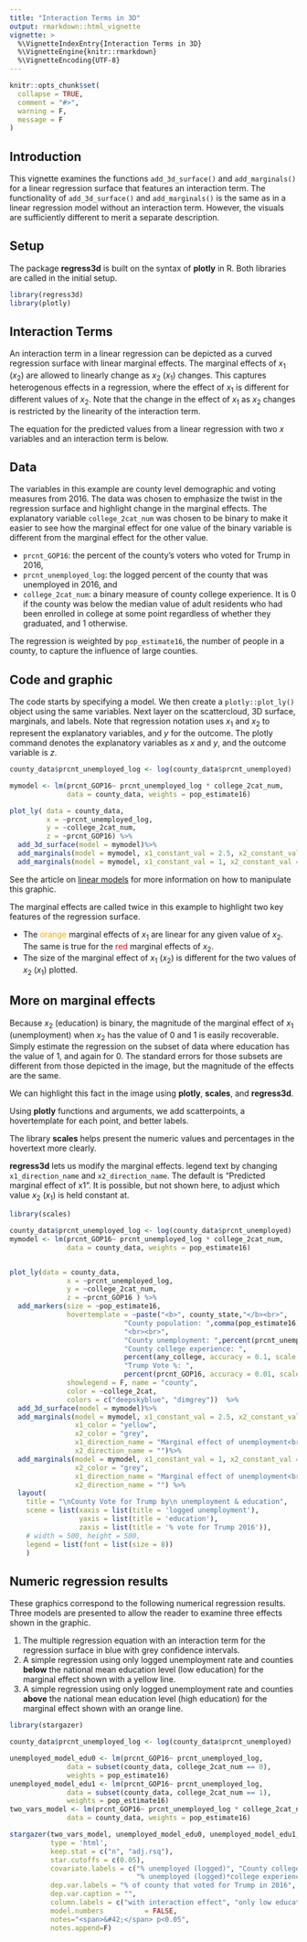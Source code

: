 ```yaml
---
title: "Interaction Terms in 3D"
output: rmarkdown::html_vignette
vignette: >
  %\VignetteIndexEntry{Interaction Terms in 3D}
  %\VignetteEngine{knitr::rmarkdown}
  %\VignetteEncoding{UTF-8}
---
```


```r
knitr::opts_chunk$set(
  collapse = TRUE,
  comment = "#>", 
  warning = F,
  message = F
)
```


## Introduction
This vignette examines the functions `add_3d_surface()` and `add_marginals()` for a linear regression surface that features an interaction term. The functionality of `add_3d_surface()` and `add_marginals()` is the same as in a linear regression model without an interaction term. However, the visuals are sufficiently different to merit a separate description.

## Setup 

The package __regress3d__ is built on the syntax of __plotly__ in R. Both libraries are called in the initial setup.  

```r
library(regress3d)
library(plotly)
```

## Interaction Terms

An interaction term in a linear regression can be depicted as a curved regression surface with linear marginal effects. The marginal effects of $x_1$ ($x_2$) are allowed to linearly change as $x_2$ ($x_1$) changes. This captures heterogenous effects in a regression, where the effect of $x_1$ is different for different values of $x_2$. Note that the change in the effect of $x_1$ as $x_2$ changes is restricted by the linearity of the interaction term.

The equation for the predicted values from a linear regression with two $x$ variables and an interaction term is below.

\begin{align*}
\hat{y} =& \hat{\beta}_1 x_1 +\hat{\beta}_2 x_2 +\hat{\beta}_{12} x_1 x_2 +  \hat{\beta}_0 
\end{align*}

## Data

The variables in this example are county level demographic and voting measures from 2016. The data was chosen to emphasize the twist in the regression surface and highlight change in the marginal effects. The explanatory variable `college_2cat_num` was chosen to be binary to make it easier to see how the marginal effect for one value of the binary variable is different from the marginal effect for the other value.

* `prcnt_GOP16`: the percent of the county's voters who voted for Trump in 2016,
* `prcnt_unemployed_log`: the logged percent of the county that was unemployed in 2016, and 
* `college_2cat_num`: a binary measure of county college experience. It is 0 if the county was below the median value of adult residents who had been enrolled in college at some point regardless of whether they graduated, and 1 otherwise.

The regression is weighted by `pop_estimate16`, the number of people in a county, to capture the influence of large counties.

## Code and graphic

The code starts by specifying a model. We then create a `plotly::plot_ly()` object using the same variables. Next layer on the scattercloud, 3D surface, marginals, and labels. Note that regression notation uses $x_1$ and $x_2$ to represent the explanatory variables, and $y$ for the outcome. The plotly command denotes the explanatory variables as $x$ and $y$, and the outcome variable is $z$.

```r

county_data$prcnt_unemployed_log <- log(county_data$prcnt_unemployed)

mymodel <- lm(prcnt_GOP16~ prcnt_unemployed_log * college_2cat_num, 
              data = county_data, weights = pop_estimate16)

plot_ly( data = county_data,
         x = ~prcnt_unemployed_log,
         y = ~college_2cat_num,
         z = ~prcnt_GOP16) %>%
  add_3d_surface(model = mymodel)%>%
  add_marginals(model = mymodel, x1_constant_val = 2.5, x2_constant_val =0)%>%
  add_marginals(model = mymodel, x1_constant_val = 1, x2_constant_val =1) 
```

See the article on [linear models](https://ellafostermolina.github.io/regress3d/articles/linear_models_3d.html#code-and-graphic) for more information on how to manipulate this graphic. 

The marginal effects are called twice in this example to highlight two key features of the regression surface. 

* The [orange]{style="color: orange;"} marginal effects of $x_1$ are linear for any given value of $x_2$. The same is true for the [red]{style="color: red;"} marginal effects of $x_2$.
* The size of the marginal effect of $x_1$ ($x_2$) is different for the two values of $x_2$ ($x_1$) plotted.

## More on marginal effects

Because $x_2$ (education) is binary, the magnitude of the marginal effect of $x_1$ (unemployment) when $x_2$ has the value of $0$ and $1$ is easily recoverable. Simply estimate the regression on the subset of data where education has the value of 1, and again for 0. The standard errors for those subsets are different from those depicted in the image, but the magnitude of the effects are the same. 

We can highlight this fact in the image using __plotly__, __scales__, and __regress3d__.

Using __plotly__ functions and arguments, we add scatterpoints, a hovertemplate for each point, and better labels. 

The library __scales__ helps present the numeric values and percentages in the hovertext more clearly.

__regress3d__ lets us modify the marginal effects.  legend text by changing `x1_direction_name` and `x2_direction_name`. The default is "Predicted marginal effect of x1". It is possible, but not shown here, to adjust which value $x_2$ ($x_1$) is held constant at. 

```r
library(scales)

county_data$prcnt_unemployed_log <- log(county_data$prcnt_unemployed)
mymodel <- lm(prcnt_GOP16~ prcnt_unemployed_log * college_2cat_num, 
              data = county_data, weights = pop_estimate16)


plot_ly(data = county_data, 
              x = ~prcnt_unemployed_log,
              y = ~college_2cat_num,
              z = ~prcnt_GOP16 ) %>%
  add_markers(size = ~pop_estimate16,
              hovertemplate = ~paste("<b>", county_state,"</b><br>",
                            "County population: ",comma(pop_estimate16),
                            "<br><br>", 
                            "County unemployment: ",percent(prcnt_unemployed, accuracy = 0.1, scale = 1),"<br>",
                            "County college experience: ",
                            percent(any_college, accuracy = 0.1, scale = 1),"<br>",
                            "Trump Vote %: ",
                            percent(prcnt_GOP16, accuracy = 0.01, scale = 1),"<br>"),
              showlegend = F, name = "county",
              color = ~college_2cat,
              colors = c("deepskyblue", "dimgrey"))  %>%
  add_3d_surface(model = mymodel)%>%
  add_marginals(model = mymodel, x1_constant_val = 2.5, x2_constant_val =0,
                x1_color = "yellow",
                x2_color = "grey",
                x1_direction_name = "Marginal effect of unemployment<br>for low education counties",
                x2_direction_name = "")%>%
  add_marginals(model = mymodel, x1_constant_val = 1, x2_constant_val =1,
                x2_color = "grey",
                x1_direction_name = "Marginal effect of unemployment<br>for high education counties",
                x2_direction_name = "") %>%
  layout( 
    title = "\nCounty Vote for Trump by\n unemployment & education",
    scene = list(xaxis = list(title = 'logged unemployment'),
                 yaxis = list(title = 'education'),
                 zaxis = list(title = '% vote for Trump 2016')),
    # width = 500, height = 500,
    legend = list(font = list(size = 8))
    )
```

## Numeric regression results

These graphics correspond to the following numerical regression results. Three models are presented to allow the reader to examine three effects shown in the graphic.

1.  The multiple regression equation with an interaction term for the regression surface in blue with grey confidence intervals.
2.  A simple regression using only logged unemployment rate and counties **below** the national mean education level (low education) for the marginal effect shown with a yellow line.
3.  A simple regression using only logged unemployment rate and counties **above** the national mean education level (high education) for the marginal effect shown with an orange line.

```r
library(stargazer)

county_data$prcnt_unemployed_log <- log(county_data$prcnt_unemployed)

unemployed_model_edu0 <- lm(prcnt_GOP16~ prcnt_unemployed_log, 
              data = subset(county_data, college_2cat_num == 0), 
              weights = pop_estimate16)
unemployed_model_edu1 <- lm(prcnt_GOP16~ prcnt_unemployed_log, 
              data = subset(county_data, college_2cat_num == 1), 
              weights = pop_estimate16)
two_vars_model <- lm(prcnt_GOP16~ prcnt_unemployed_log * college_2cat_num, 
              data = county_data, weights = pop_estimate16)

stargazer(two_vars_model, unemployed_model_edu0, unemployed_model_edu1,
          type = 'html',
          keep.stat = c("n", "adj.rsq"),
          star.cutoffs = c(0.05),
          covariate.labels = c("% unemployed (logged)", "County college experience (binary)",
                               "% unemployed (logged)*college experience", "Constant"),
          dep.var.labels = "% of county that voted for Trump in 2016",
          dep.var.caption = "",
          column.labels = c("with interaction effect", "only low education counties", "only high education counties"),
          model.numbers          = FALSE, 
          notes="<span>&#42;</span> p<0.05",
          notes.append=F)
```

